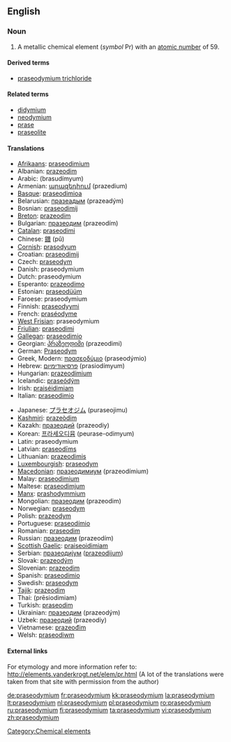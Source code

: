 ==English==
{{elements|Pr|cerium|Ce|neodymium|Nd}}

===Noun===
{{en-noun|-}}
{{wikipedia}}

# A metallic chemical element (''symbol'' Pr) with an [[atomic number]] of 59.

====Derived terms====
* [[praseodymium trichloride]]

====Related terms====
* [[didymium]]
* [[neodymium]]
* [[prase]]
* [[praseolite]]

====Translations====
{{top}}
* [[Afrikaans]]: [[praseodimium]]
* Albanian: [[prazeodim]]
* Arabic: {{Arab|[[براسوديميوم]]}} (brasudímyum) {{m}}
* Armenian: [[պրազեդիում]] (prazedium)
* [[Basque]]: [[praseodimioa]]
* Belarusian: [[празеадым]] (prazeadým) {{m}}
* Bosnian: [[praseodimij]]
* [[Breton]]: [[prazeodim]]
* Bulgarian: [[празеодим]] (prazeodím) {{m}}
* [[Catalan]]: [[praseodimi]]
* Chinese: [[鐠]] (pǔ)
* [[Cornish]]: [[prasodyum]]
* Croatian: [[praseodimij]]
* Czech: [[praseodym]]
* Danish: praseodymium
* Dutch: praseodymium {{n}}
* Esperanto: [[prazeodimo]]
* Estonian: [[praseodüüm]]
* Faroese: praseodymium
* Finnish: [[praseodyymi]]
* French: [[praséodyme]] {{m}}
* [[West Frisian]]: praseodymium
* [[Friulian]]: [[praseodimi]]
* [[Gallegan]]: [[praseodimio]]
* Georgian: [[პრაზეოდიმი]] (prazeodimi)
* German: [[Praseodym]] {{n}}
* Greek, Modern: [[πρασεοδύμιο]] (praseodýmio) {{n}}
* Hebrew: [[פרסיאודימיום]] (prasiodímyum)
* Hungarian: [[prazeodímium]]
* Icelandic: [[praseódým]]
* Irish: [[praiséidimiam]]
* Italian: [[praseodimio]] {{m}}
{{mid}}
* Japanese: [[プラセオジム]] (puraseojimu)
* [[Kashmiri]]: [[prazeòdim]]
* Kazakh: [[празеодий]] (prazeodiy)
* Korean: [[프라세오디뮴]] (peurase-odimyum)
* Latin: praseodymium
* Latvian: [[praseodīms]]
* Lithuanian: [[prazeodimis]]
* [[Luxembourgish]]: [[praseodym]]
* [[Macedonian]]: [[празеодимиум]] (prazeodímium) {{m}}
* Malay: [[praseodimium]]
* Maltese: [[praseodimjum]]
* [[Manx]]: [[prashodymmium]]
* Mongolian: [[празеодим]] (prazeodim)
* Norwegian: [[praseodym]]
* Polish: [[prazeodym]] {{m}}
* Portuguese: [[praseodímio]] {{m}}
* Romanian: [[praseodim]] {{n}}
* Russian: [[празеодим]] (prazeodím) {{m}}
* [[Scottish Gaelic]]: [[praiseoidimiam]]
* Serbian: [[празеодиjум]] ([[prazeodijum]]) {{m}}
* Slovak: [[prazeodým]]
* Slovenian: [[prazeodim]]
* Spanish: [[praseodimio]] {{m}}
* Swedish: [[praseodym]]
* [[Tajik]]: [[prazeodim]]
* Thai: {{Thai|[[เพรซิโอดิเมียม]]}} (prēsiodimiam)
* Turkish: [[praseodim]]
* Ukrainian: [[празеодим]] (prazeodým) {{m}}
* Uzbek: [[празеодий]] (prazeodiy)
* Vietnamese: [[prazeođim]]
* Welsh: [[praseodiwm]]
{{bottom}}

====External links====
For etymology and more information refer to:
http://elements.vanderkrogt.net/elem/pr.html
(A lot of the translations were taken from that site with permission from the author)

[[Category:Chemical elements]]

[[de:praseodymium]]
[[fr:praseodymium]]
[[kk:praseodymium]]
[[la:praseodymium]]
[[lt:praseodymium]]
[[nl:praseodymium]]
[[pl:praseodymium]]
[[ro:praseodymium]]
[[ru:praseodymium]]
[[fi:praseodymium]]
[[ta:praseodymium]]
[[vi:praseodymium]]
[[zh:praseodymium]]